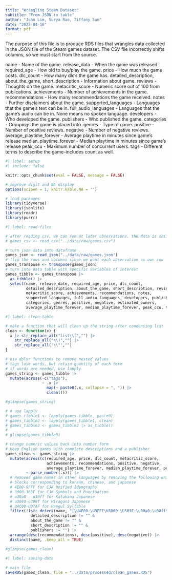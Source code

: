 ```yaml
---
title: "Wrangling Steam Dataset"
subtitle: "From JSON to table"
author: "John Lim, Surya Rao, Tiffany Sun"
date: "2025-04-16"
format: pdf
---
```


The purpose of this file is to produce RDS files that wrangles data collected in the JSON file of the Steam games dataset. The CSV file incorrectly shifts columns, so we must start from the source. 

name - Name of the game.
release_data - When the game was released.
required_age - How old to buy/play the game.
price - How much the game costs.
dlc_count - How many dlc's the game has.
detailed_description, about_the_game, short_description - Information about game.
reviews - Thoughts on the game.
metacritic_score - Numeric score out of 100 from publications.
achievements - Number of achievements in the game.
recommendations - How many recommendations the game received.
notes - Further disclaimers about the game.
supported_languages - Languages that the game's text can be in.
full_audio_languages - Languages that the game's audio can be in. None means no spoken language.
developers - Who developed the game.
publishers - Who published the game.
categories - Groupings the game is placed into.
genres - Type of game.
positive - Number of positive reviews.
negative - Number of negative reviews.
average_playtime_forever - Average playtime in minutes since game's release
median_playtime_forever - Median playtime in minutes since game's release
peak_ccu - Maximum number of concurrent users.
tags - Different terms to describe the game--includes count as well.


```r
#| label: setup
#| include: false

knitr::opts_chunk$set(eval = FALSE, message = FALSE)

# improve digit and NA display 
options(scipen = 1, knitr.kable.NA = '')

# load packages
library(tidyverse)
library(jsonlite)
library(readr)
library(purrr)
```

```r
#| label: read-files

# after reading csv, we can see at later observations, the data is shifted
# games_csv <- read_csv("../data/raw/games.csv")

# turn json data into dataframe
games_json <- read_json("../data/raw/games.json")
# flip the rows and columns since we want each observation as own row
games_transpose <- transpose(games_json)
# turn into data table with specific variables of interest 
games_tibble <- games_transpose |>
  as_tibble() |>
  select(name, release_date, required_age, price, dlc_count,
         detailed_description, about_the_game, short_description, reviews,
         metacritic_score, achievements, recommendations, notes,
         supported_languages, full_audio_languages, developers, publishers,
         categories, genres, positive, negative, estimated_owners,
         average_playtime_forever, median_playtime_forever, peak_ccu, tags)

```

```r
#| label: clean-table

# make a function that will clean up the string after condensing list
clean <- function(x) {
  x |> str_replace_all("list\\(","") |> 
    str_replace_all("\\)","") |> 
    str_replace_all('\\"',"")
}

# use dplyr functions to remove nested values
# tags lose words, but retain quantity of each term
# if words are needed, use lapply
games_string <- games_tibble |>
  mutate(across(-c("tags"),
                ~ .x |>
                  map(~ paste0(.x, collapse = ", ")) |>
                  clean()))

#glimpse(games_string)

# # use lapply
# games_tibble1 <- lapply(games_tibble, paste0)
# games_tibble2 <- lapply(games_tibble1, clean)
# games_tibble3 <- games_tibble2 |> as_tibble()
# 
# glimpse(games_tibble3)

# change numeric values back into number form
# keep English games with complete descriptions and a publisher
games_clean <- games_string |>
  mutate(across(c(required_age, price, dlc_count, metacritic_score,
                  achievements, recommendations, positive, negative,
                  average_playtime_forever, median_playtime_forever, peak_ccu),
         ~ parse_number(.x))) |>
  # Removed game names in other languages by removing the following unicode
  # blocks corresponding to korean, chinese, and japanese 
  # 4E00-9FFF for CJK Unified Ideographs
  # 3000-303F for CJK Symbols and Punctuation
  # u30a0 - u30ff for Katakana Japanese
  # u3040-u309f for Hiragana Japanese
  # UAC00-UD7AF for Hangul Syllable
  filter(!(str_detect(name, "[\U4E00-\U9FFF\U3000-\U303F-\u30a0-\u30ff\u3040-\u309f-\UAC00-\UD7AF]")) &
           detailed_description != "" &
           about_the_game != "" &
           short_description != "" &
           publishers != "") |>
  arrange(desc(recommendations), desc(positive), desc(negative)) |>
  distinct(name, .keep_all = TRUE)
  
#glimpse(games_clean)
```

```r
#| label: saving-data

# main file
saveRDS(games_clean, file = "../data/processed/clean_games.RDS")

```


